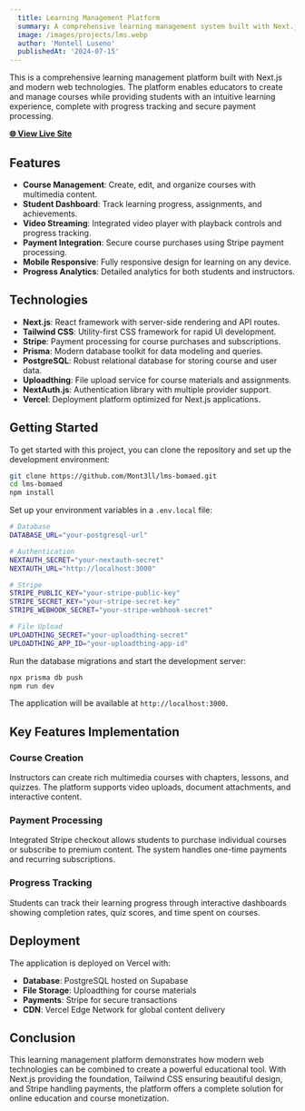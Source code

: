 ```yaml
---
  title: Learning Management Platform
  summary: A comprehensive learning management system built with Next.js, featuring course management, student enrollment, and integrated payments.
  image: /images/projects/lms.webp
  author: 'Montell Luseno'
  publishedAt: '2024-07-15'
---
```


This is a comprehensive learning management platform built with Next.js and modern web technologies. The platform enables educators to create and manage courses while providing students with an intuitive learning experience, complete with progress tracking and secure payment processing.

**[🌐 View Live Site](https://lms-bomaed.vercel.app/)**

## Features

- **Course Management**: Create, edit, and organize courses with multimedia content.
- **Student Dashboard**: Track learning progress, assignments, and achievements.
- **Video Streaming**: Integrated video player with playback controls and progress tracking.
- **Payment Integration**: Secure course purchases using Stripe payment processing.
- **Mobile Responsive**: Fully responsive design for learning on any device.
- **Progress Analytics**: Detailed analytics for both students and instructors.

## Technologies

- **Next.js**: React framework with server-side rendering and API routes.
- **Tailwind CSS**: Utility-first CSS framework for rapid UI development.
- **Stripe**: Payment processing for course purchases and subscriptions.
- **Prisma**: Modern database toolkit for data modeling and queries.
- **PostgreSQL**: Robust relational database for storing course and user data.
- **Uploadthing**: File upload service for course materials and assignments.
- **NextAuth.js**: Authentication library with multiple provider support.
- **Vercel**: Deployment platform optimized for Next.js applications.

## Getting Started

To get started with this project, you can clone the repository and set up the development environment:

```bash
git clone https://github.com/Mont3ll/lms-bomaed.git
cd lms-bomaed
npm install
```

Set up your environment variables in a `.env.local` file:

```bash
# Database
DATABASE_URL="your-postgresql-url"

# Authentication
NEXTAUTH_SECRET="your-nextauth-secret"
NEXTAUTH_URL="http://localhost:3000"

# Stripe
STRIPE_PUBLIC_KEY="your-stripe-public-key"
STRIPE_SECRET_KEY="your-stripe-secret-key"
STRIPE_WEBHOOK_SECRET="your-stripe-webhook-secret"

# File Upload
UPLOADTHING_SECRET="your-uploadthing-secret"
UPLOADTHING_APP_ID="your-uploadthing-app-id"
```

Run the database migrations and start the development server:

```bash
npx prisma db push
npm run dev
```

The application will be available at `http://localhost:3000`.

## Key Features Implementation

### Course Creation
Instructors can create rich multimedia courses with chapters, lessons, and quizzes. The platform supports video uploads, document attachments, and interactive content.

### Payment Processing
Integrated Stripe checkout allows students to purchase individual courses or subscribe to premium content. The system handles one-time payments and recurring subscriptions.

### Progress Tracking
Students can track their learning progress through interactive dashboards showing completion rates, quiz scores, and time spent on courses.

## Deployment

The application is deployed on Vercel with:
- **Database**: PostgreSQL hosted on Supabase
- **File Storage**: Uploadthing for course materials
- **Payments**: Stripe for secure transactions
- **CDN**: Vercel Edge Network for global content delivery

## Conclusion

This learning management platform demonstrates how modern web technologies can be combined to create a powerful educational tool. With Next.js providing the foundation, Tailwind CSS ensuring beautiful design, and Stripe handling payments, the platform offers a complete solution for online education and course monetization.